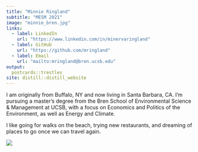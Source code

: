 ```yaml
---
title: "Minnie Ringland"
subtitle: "MESM 2021"
image: "minnie_bren.jpg"
links:
  - label: LinkedIn
    url: "https://www.linkedin.com/in/minervaringland"
  - label: GitHub
    url: "https://github.com/mringland"
  - label: Email
    url: "mailto:mringland@bren.ucsb.edu"
output:
  postcards::trestles
site: distill::distill_website
---
```

 
I am originally from Buffalo, NY and now living in Santa Barbara, CA. I'm pursuing a master's degree from the Bren School of Environmental Science & Management at UCSB, with a focus on Economics and Politics of the Environment, as well as Energy and Climate.

I like going for walks on the beach, trying new restaurants, and dreaming of places to go once we can travel again.

![](sunset.JPG)